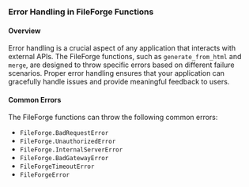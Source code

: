 ### Error Handling in FileForge Functions

#### Overview

Error handling is a crucial aspect of any application that interacts with external APIs. The FileForge functions, such as `generate_from_html` and `merge`, are designed to throw specific errors based on different failure scenarios. Proper error handling ensures that your application can gracefully handle issues and provide meaningful feedback to users.

#### Common Errors

The FileForge functions can throw the following common errors:

- `FileForge.BadRequestError`
- `FileForge.UnauthorizedError`
- `FileForge.InternalServerError`
- `FileForge.BadGatewayError`
- `FileForgeTimeoutError`
- `FileForgeError`
